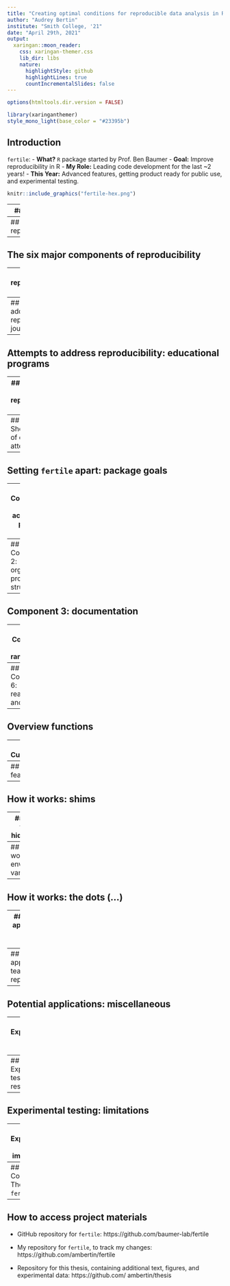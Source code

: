 ```yaml
---
title: "Creating optimal conditions for reproducible data analysis in R with ‘fertile’"
author: "Audrey Bertin"
institute: "Smith College, '21"
date: "April 29th, 2021"
output:
  xaringan::moon_reader:
    css: xaringan-themer.css
    lib_dir: libs
    nature:
      highlightStyle: github
      highlightLines: true
      countIncrementalSlides: false
---
```



```r
options(htmltools.dir.version = FALSE)
```

```r
library(xaringanthemer)
style_mono_light(base_color = "#23395b")
```


## Introduction

`fertile`:
  - **What?** `R` package started by Prof. Ben Baumer
  - **Goal:** Improve reproducibility in R
  - **My Role:** Leading code development for the last ~2 years!
  - **This Year:** Advanced features, getting product ready for public use, and experimental testing.
  
```r
knitr::include_graphics("fertile-hex.png")
```


---
## Overview

1. What is reproducibility and why is it lacking?
2. Other attempts to address reproducibility and their shortcomings
3. Why `fertile` is different
4. How `fertile` works
5. Potential applications and Smith College experiment
6. Conclusion
7. Accessing project materials

---
## What is reproducibility?



---
## The six major components of reproducibility

---
## The reproducibility crisis


---
## Attempts to address reproducibility: journals

---
## Attempts to address reproducibility: educational programs


---
## Attempts to address reproducibility: software


---
## Shortcomings of current attempts


---
## Setting `fertile` apart: package goals


---
## Component 1: accessible project files

---
## Component 2: organized project structure

---
## Component 3: documentation

---
## Component 5: randomness

---
## Component 6: readability and style

---
## Overview functions



---
## Customizability


---
## Educational features



---
## How it works: shims

---
## How it works: hidden files


---
## How it works: environment variables


---
## How it works: the dots (...)



---
## Potential applications: journal review


---
## Potential applications: teaching reproducibility

---
## Potential applications: miscellaneous

---
## Experimental testing: design

---
## Experimental testing: results


---
## Experimental testing: limitations


---
## Experimental testing: implications


---
## Conclusion: The future of `fertile`?


---
## How to access project materials

- GitHub repository for `fertile`: https://github.com/baumer-lab/fertile

- My repository for `fertile`, to track my changes:
https://github.com/ambertin/fertile

- Repository for this thesis, containing additional text, figures, and experimental data:
https://github.com/ ambertin/thesis


